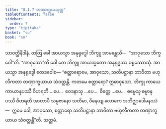 ```yaml
---
title: "8.1.7 တဏှာက္ခယသုတ္တ"
tableOfContents: false
sidebar:
  order: 7
type: "tipitaka"
basket: "su"
book: "sn"
---
```



<DynamicBreadcrumb />

<Division number="905" book="sn" e="ch" v="18" p="418">

<Paragraph number="1575" book="sn">
သာဝတ္ထိနိဒါနံ. တတြ ခေါ အာယသ္မာ အနုရုဒ္ဓေါ ဘိက္ခူ အာမန္တေသိ—  “အာဝုသော ဘိက္ခဝေါ”တိ. “အာဝုသော”တိ ခေါ တေ ဘိက္ခူ အာယသ္မတော အနုရုဒ္ဓဿ ပစ္စဿောသုံ. အာယသ္မာ အနုရုဒ္ဓေါ ဧတဒဝေါစ—
</Paragraph>

<Paragraph number="1576" book="sn">
“စတ္တာရောမေ, အာဝုသော, သတိပဋ္ဌာနာ ဘာဝိတာ ဗဟုလီကတာ တဏှာက္ခယာယ သံဝတ္တန္တိ. ကတမေ စတ္တာရော? ဣဓာဝုသော, ဘိက္ခု ကာယေ ကာယာနုပဿီ ဝိဟရတိ …ပေ…  ဝေဒနာသု …ပေ…  စိတ္တေ …ပေ…  ဓမ္မေသု ဓမ္မာနုပဿီ ဝိဟရတိ အာတာပီ သမ္ပဇာနော သတိမာ, ဝိနေယျ လောကေ အဘိဇ္ဈာဒေါမနဿံ—  ဣမေ ခေါ, အာဝုသော, စတ္တာရော သတိပဋ္ဌာနာ ဘာဝိတာ ဗဟုလီကတာ တဏှာက္ခယာယ သံဝတ္တန္တီ”တိ.

</Paragraph>
</Division>

<Paragraph number="1577" type="center" book="sn">
သတ္တမံ.
</Paragraph>